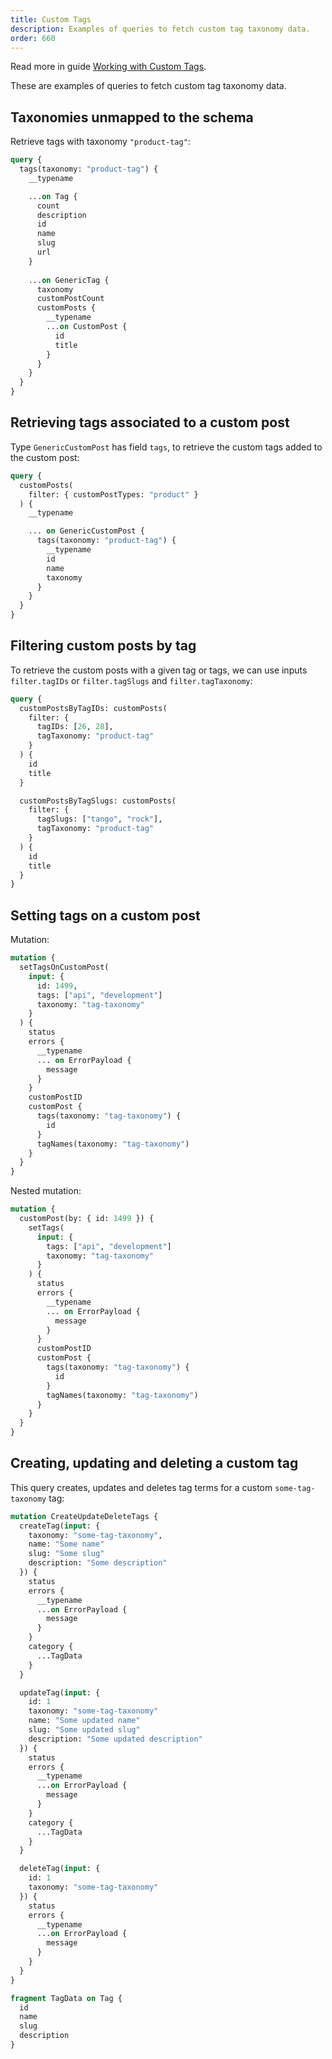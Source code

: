 ```yaml
---
title: Custom Tags
description: Examples of queries to fetch custom tag taxonomy data.
order: 660
---
```


<Banner type="info">

Read more in guide [Working with Custom Tags](/guides/interact/working-with-custom-tags).

</Banner>

These are examples of queries to fetch custom tag taxonomy data.

## Taxonomies unmapped to the schema

Retrieve tags with taxonomy `"product-tag"`:

```graphql
query {
  tags(taxonomy: "product-tag") {
    __typename

    ...on Tag {
      count
      description
      id
      name
      slug
      url
    }
    
    ...on GenericTag {
      taxonomy   
      customPostCount
      customPosts {
        __typename
        ...on CustomPost {
          id
          title
        }
      }
    }
  }
}
```

## Retrieving tags associated to a custom post

Type `GenericCustomPost` has field `tags`, to retrieve the custom tags added to the custom post:

```graphql
query {
  customPosts(
    filter: { customPostTypes: "product" }
  ) {
    __typename

    ... on GenericCustomPost {
      tags(taxonomy: "product-tag") {
        __typename
        id
        name
        taxonomy
      }
    }
  }
}
```

## Filtering custom posts by tag

To retrieve the custom posts with a given tag or tags, we can use inputs `filter.tagIDs` or `filter.tagSlugs` and `filter.tagTaxonomy`:

```graphql
query {
  customPostsByTagIDs: customPosts(
    filter: {
      tagIDs: [26, 28],
      tagTaxonomy: "product-tag"
    }
  ) {
    id
    title
  }

  customPostsByTagSlugs: customPosts(
    filter: {
      tagSlugs: ["tango", "rock"],
      tagTaxonomy: "product-tag"
    }
  ) {
    id
    title
  }
}
```

## Setting tags on a custom post

Mutation:

```graphql
mutation {
  setTagsOnCustomPost(
    input: {
      id: 1499, 
      tags: ["api", "development"]
      taxonomy: "tag-taxonomy"
    }
  ) {
    status
    errors {
      __typename
      ... on ErrorPayload {
        message
      }
    }
    customPostID
    customPost {
      tags(taxonomy: "tag-taxonomy") {
        id
      }
      tagNames(taxonomy: "tag-taxonomy")
    }
  }
}
```

Nested mutation:

```graphql
mutation {
  customPost(by: { id: 1499 }) {
    setTags(
      input: {
        tags: ["api", "development"]
        taxonomy: "tag-taxonomy"
      }
    ) {
      status
      errors {
        __typename
        ... on ErrorPayload {
          message
        }
      }
      customPostID
      customPost {
        tags(taxonomy: "tag-taxonomy") {
          id
        }
        tagNames(taxonomy: "tag-taxonomy")
      }
    }
  }
}
```

## Creating, updating and deleting a custom tag

This query creates, updates and deletes tag terms for a custom `some-tag-taxonomy` tag:

```graphql
mutation CreateUpdateDeleteTags {
  createTag(input: {
    taxonomy: "some-tag-taxonomy",
    name: "Some name"
    slug: "Some slug"
    description: "Some description"
  }) {
    status
    errors {
      __typename
      ...on ErrorPayload {
        message
      }
    }
    category {
      ...TagData
    }
  }

  updateTag(input: {
    id: 1
    taxonomy: "some-tag-taxonomy"
    name: "Some updated name"
    slug: "Some updated slug"
    description: "Some updated description"
  }) {
    status
    errors {
      __typename
      ...on ErrorPayload {
        message
      }
    }
    category {
      ...TagData
    }
  }

  deleteTag(input: {
    id: 1
    taxonomy: "some-tag-taxonomy"
  }) {
    status
    errors {
      __typename
      ...on ErrorPayload {
        message
      }
    }
  }
}

fragment TagData on Tag {
  id
  name
  slug
  description
}
```
